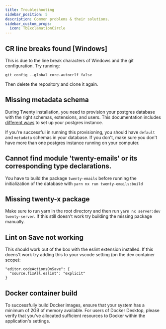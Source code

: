 ```yaml
---
title: Troubleshooting
sidebar_position: 5
description: Common problems & their solutions.
sidebar_custom_props:
  icon: TbExclamationCircle
---
```


## CR line breaks found [Windows]

This is due to the line break characters of Windows and the git configuration. Try running:

```
git config --global core.autocrlf false
```

Then delete the repository and clone it again.

## Missing metadata schema

During Twenty installation, you need to provision your postgres database with the right schemas, extensions, and users.
This documentation includes [different ways](/start/local-setup/yarn-setup#step-2-set-up-postgresql-database) to set up your postgres instance.

If you're successful in running this provisioning, you should have `default` and `metadata` schemas in your database.
If you don't, make sure you don't have more than one postgres instance running on your computer.

## Cannot find module 'twenty-emails' or its corresponding type declarations.

You have to build the package `twenty-emails` before running the initialization of the database with `yarn nx run twenty-emails:build`

## Missing twenty-x package

Make sure to run yarn in the root directory and then run `yarn nx server:dev twenty-server`. If this still doesn't work try building the missing package manually.

## Lint on Save not working

This should work out of the box with the eslint extension installed. If this doens't work try adding this to your vscode setting (on the dev container scope):

```
"editor.codeActionsOnSave": {
  "source.fixAll.eslint": "explicit"
}
```

## Docker container build

To successfully build Docker images, ensure that your system has a minimum of 2GB of memory available. For users of Docker Desktop, please verify that you've allocated sufficient resources to Docker within the application's settings.
